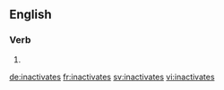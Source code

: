 ==English==

===Verb===
{{head|en}}

# {{en-third-person singular of|inactivate}}

[[de:inactivates]]
[[fr:inactivates]]
[[sv:inactivates]]
[[vi:inactivates]]